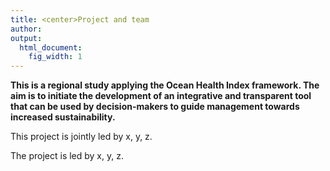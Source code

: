```yaml
---
title: <center>Project and team
author:  
output:
  html_document:
    fig_width: 1
---
```


**This is a regional study applying the Ocean Health Index framework. The aim is to initiate the development of an integrative and transparent tool that can be used by decision-makers to guide management towards increased sustainability.**  

This project is jointly led by x, y, z. 

The project is led by x, y, z. 
